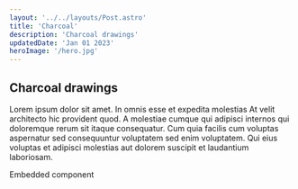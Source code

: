 ```yaml
---
layout: '../../layouts/Post.astro'
title: 'Charcoal'
description: 'Charcoal drawings'
updatedDate: 'Jan 01 2023'
heroImage: '/hero.jpg'
---
```


## Charcoal drawings

Lorem ipsum dolor sit amet. In omnis esse et expedita molestias At velit architecto hic provident quod. A molestiae cumque qui adipisci internos qui doloremque rerum sit itaque consequatur. Cum quia facilis cum voluptas aspernatur sed consequuntur voluptatem sed enim voluptatem. Qui eius voluptas et adipisci molestias aut dolorem suscipit et laudantium laboriosam.


<HeaderLink href="#" onclick="alert('clicked!')">
  Embedded component
</HeaderLink>
